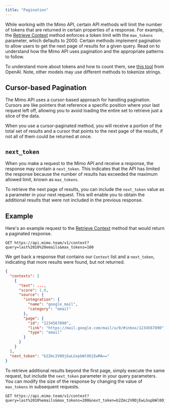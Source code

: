 ```yaml
---
title: "Pagination"
---
```

While working with the Mimo API, certain API methods will limit the number of tokens that are returned in certain properties of a response. For example, the [Retrieve Context](/api-reference/endpoints/context/retrieve-context) method enforces a token limit with the `max_tokens` parameter, which defaults to 2000. Certain methods implement pagination to allow users to get the next page of results for a given query. Read on to understand how the Mimo API uses pagination and the appropriate patterns to follow.

<Note>To understand more about tokens and how to count them, see [this tool](https://platform.openai.com/tokenizer) from OpenAI. Note, other models may use different methods to tokenize strings.</Note>

## Cursor-based Pagination
The Mimo API uses a cursor-based approach for handling pagination. Cursors are like pointers that reference a specific position where your last request left off, allowing you to avoid loading the entire set to retrieve just a slice of the data.

When you use a cursor-paginated method, you will receive a portion of the total set of results and a cursor that points to the next page of the results, if not all of them could be returned at once.
## `next_token`
When you make a request to the Mimo API and receive a response, the response may contain a `next_token`. This indicates that the API has limited the response because the number of results has exceeded the maximum allowed limit, known as `max_tokens`.

To retrieve the next page of results, you can include the `next_token` value as a parameter in your next request. This will enable you to obtain the additional results that were not included in the previous response.
## Example
Here's an example request to the [Retrieve Context](/api-reference/endpoints/context/retrieve-context) method that would return a paginated response.
```text Request
GET https://api.mimo.team/v1/context?query=last%2010%20emails&max_tokens=100
```
We get back a response that contains our `Context` list and a `next_token`, indicating that more results were found, but not returned.
```json Response
{
  "contexts": [
    {
      "text": ...,
      "score": 1.0,
      "source": {
        "integration": {
          "name": "google_mail",
          "category": "email"
        },
        "page": {
          "id": "1234567890",
          "link": "https://mail.google.com/mail/u/0/#inbox/1234567890",
          "type": "email"
        }
      }
    }
  ],
  "next_token": "b2Zmc2V0OjEwLGxpbWl0OjEwMA=="
}
```
To retrieve additional results beyond the first page, simply execute the same request, but include the `next_token` parameter in your query parameters. You can modify the size of the response by changing the value of `max_tokens` in subsequent requests.
```text Request
GET https://api.mimo.team/v1/context?query=last%2010%emails&max_tokens=200&next_token=b2Zmc2V0OjEwLGxpbWl0OjEwMA==
```